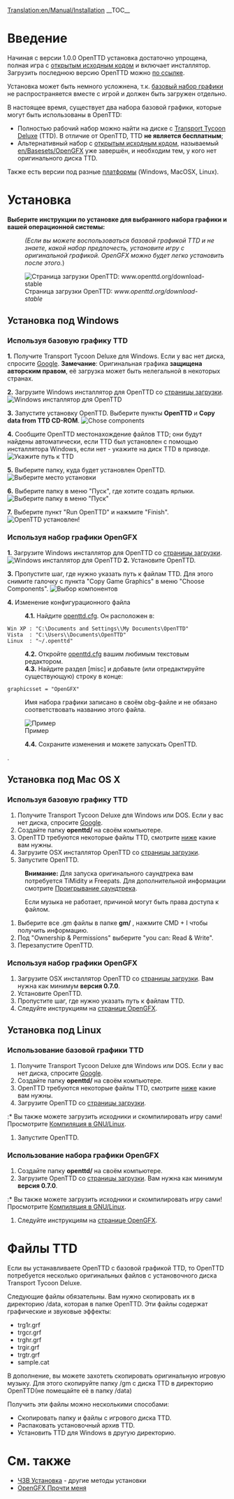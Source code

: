 [[Translation:en/Manual/Installation]]
{{ru/Manual/Оглавление}}
__TOC__
=Введение=
Начиная с версии 1.0.0 OpenTTD установка достаточно упрощена, полная игра с [https://www.wikipedia.org/wiki/ru:Open-source_software открытым исходным кодом] и включает инсталлятор. Загрузить последнюю версию OpenTTD можно [http://www.openttd.org/downloads/openttd-releases/latest по ссылке].

Установка может быть немного усложнена, т.к. [[en/Archive/Community/Base graphics|базовый набор графики]] не распространяется вместе с игрой и должен быть загружен отдельно.

В настоящее время, существует два набора базовой графики, которые могут быть использованы в OpenTTD:
* Полностью рабочий набор можно найти на диске с [https://www.wikipedia.org/wiki/ru:Transport_Tycoon Transport Tycoon Deluxe] (TTD). В отличие от OpenTTD, TTD '''не является бесплатным''';
* Альтернативный набор с [https://www.wikipedia.org/wiki/ru:Open-source_software открытым исходным кодом], называемый [[en/Basesets/OpenGFX]] уже завершён, и необходим тем, у кого нет оригинального диска TTD.

Также есть версии под разные [[ru/Archive/Compilation and Ports/Операционная система|платформы]] (Windows, MacOSX, Linux).

= Установка =
'''Выберите инструкции по установке для выбранного набора графики и вашей операционной системы:'''
:<p style="font-size: 90%">''(Если вы можете воспользоваться базовой графикой TTD и не знаете, какой набор предпочесть, установите игру с оригинальной графикой. OpenGFX можно будет легко установить после этого.'')</p>

[[File:en/Manual/Installation 1a.png|frame|center|Страница загрузки OpenTTD: ''www.openttd.org/download-stable'']]

== Установка под Windows ==
===Используя базовую графику TTD===
'''1.''' Получите Transport Tycoon Deluxe для Windows. Если у вас нет диска, спросите [http://www.google.com/search?q=transport+tycoon+deluxe Google]. '''Замечание''': Оригинальная графика '''защищена авторским правом''', её загрузка может быть нелегальной в некоторых странах.

'''2.''' Загрузите Windows инсталлятор для OpenTTD со [http://www.openttd.org/downloads/openttd-releases/latest страницы загрузки].
[[File:en/Manual/Installation 1b.png|frame|center|Windows инсталлятор для OpenTTD]]

'''3.''' Запустите установку OpenTTD. Выберите пункты '''OpenTTD''' и '''Copy data from TTD CD-ROM'''.
[[File:en/Manual/Installation 2.png|frame|center|Chose components]]

'''4.''' Сообщите OpenTTD местонахождение файлов TTD; они будут найдены автоматически, если TTD был установлен с помощью инсталлятора Windows, если нет - укажите на диск TTD в приводе.
[[File:en/Manual/Installation 3.png|frame|center|Укажите путь к TTD]]

'''5.''' Выберите папку, куда будет установлен OpenTTD.
[[File:en/Manual/Installation 4.png|frame|center|Выберите место установки]]

'''6.''' Выберите папку в меню "Пуск", где хотите создать ярлыки.
[[File:en/Manual/Installation 5.png|frame|center|Выберите папку в меню "Пуск"]]

'''7.''' Выберите пункт "Run OpenTTD" и нажмите "Finish".
[[File:en/Manual/Installation 6.png|frame|center|OpenTTD установлен!]]

===Используя набор графики OpenGFX===
'''1.''' Загрузите Windows инсталлятор для OpenTTD со [http://www.openttd.org/downloads/openttd-releases/latest страницы загрузки].
[[File:en/Manual/Installation 1b.png|frame|center|Windows инсталлятор для OpenTTD]]
'''2.''' Установите OpenTTD.

'''3.''' Пропустите шаг, где нужно указать путь к файлам TTD. Для этого снимите галочку с пункта "Copy Game Graphics" в меню "Choose Components".
[[File:en/Manual/Installation 2 gfx.png|frame|center|Выбор компонентов]]

'''4.''' Изменение конфигурационного файла
:'''4.1.''' Найдите [[ru/Archive/Manual/Settings/Openttd.cfg|openttd.cfg]]. Он расположен в:
 Win XP : "C:\Documents and Settings\<username>\My Documents\OpenTTD"
 Vista  : "C:\Users\<username>\Documents\OpenTTD"
 Linux  : "~/.openttd"
:'''4.2.''' Откройте [[ru/Archive/Manual/Settings/Openttd.cfg|openttd.cfg]] вашим любимым текстовым редактором.
:'''4.3.''' Найдите раздел [misc] и добавьте (или отредактируйте существующую) строку в конце:
 graphicsset = "OpenGFX"
: Имя набора графики записано в своём obg-файле и не обязано соответствовать названию этого файла.
[[File:en/Manual/Installation 9 grx manual configuration cfg.png|frame|center|Пример]]
:'''4.4.''' Сохраните изменения и можете запускать OpenTTD.

{{ru/Устарело|Страница не включает выпуск OpenTTD 1.0.0 с автоматической установкой и содержит неточности, смотрите для справки [http://vcs.openttd.org/svn/browser/trunk/readme.txt Прочти меня - установка].<br>Также обратите внимание, что эта страница почти копия [[ru/Archive/Manual/ЧЗВ Установка|ЧЗВ Установка]]}}.

== Установка под Mac OS X ==
===Используя базовую графику TTD===
#Получите Transport Tycoon Deluxe для Windows или DOS. Если у вас нет диска, спросите [http://www.google.com/search?q=transport+tycoon+deluxe Google].
#Создайте папку '''openttd/''' на своём компьютере.
#OpenTTD требуются некоторые файлы TTD, смотрите [[#faily-ttd|ниже]] какие вам нужны.
#Загрузите OSX инсталлятор OpenTTD со [http://www.openttd.org/downloads/openttd-releases/latest страницы загрузки].
#Запустите OpenTTD.


:'''Внимание:''' Для запуска оригинального саундтрека вам потребуется TiMidity и Freepats. Для дополнительной информации смотрите [[en/Archive/Compilation and Ports/Compiling on GNU∕Linux and 🟉BSD#playing-the-soundtrack|Проигрывание саундтрека]].


:Если музыка не работает, причиной могут быть права доступа к файлом.
#Выберите все .gm файлы в папке '''gm/''' , нажмите CMD + I чтобы получить информацию.
#Под "Ownership & Permissions" выберите "you can: Read & Write".
#Перезапустите OpenTTD.

===Используя набор графики OpenGFX===
# Загрузите OSX инсталлятор OpenTTD со [http://www.openttd.org/downloads/openttd-releases/latest страницы загрузки]. Вам нужна как минимум '''версия 0.7.0'''.
# Установите OpenTTD.
# Пропустите шаг, где нужно указать путь к файлам TTD.
# Следуйте инструкциям на [[en/Basesets/OpenGFX|странице OpenGFX]].


== Установка под Linux ==

===Использование базовой графики TTD===
#Получите Transport Tycoon Deluxe для Windows или DOS. Если у вас нет диска, спросите [http://www.google.com/search?q=transport+tycoon+deluxe Google].
#Создайте папку '''openttd/''' на своём компьютере.
#OpenTTD требуются некоторые файлы TTD, смотрите [[#faily-ttd|ниже]] какие вам нужны.
#Загрузите OpenTTD со [http://www.openttd.org/downloads/openttd-releases/latest страницы загрузки].
:* Вы также можете загрузить исходники и скомпилировать игру сами! Просмотрите [[ru/Archive/Compilation and Ports/Linux|Компиляция в GNU/Linux]].
#Запустите OpenTTD.

===Использование набора графики OpenGFX===
#Создайте папку '''openttd/''' на своём компьютере.
# Загрузите OpenTTD со [http://www.openttd.org/downloads/openttd-releases/latest страницы загрузки]. Вам нужна как минимум '''версия 0.7.0'''.
:* Вы также можете загрузить исходники и скомпилировать игру сами! Просмотрите [[ru/Archive/Compilation and Ports/Linux|Компиляция в GNU/Linux]].
# Следуйте инструкциям на [[en/Basesets/OpenGFX|странице OpenGFX]].

= Файлы TTD=
Если вы устанавливаете OpenTTD с базовой графикой TTD, то OpenTTD потребуется несколько оригинальных файлов с установочного диска Transport Tycoon Deluxe.

Следующие файлы обязательны. Вам нужно скопировать их в директорию /data, которая в папке OpenTTD. Эти файлы содержат графические и звуковые эффекты:
* trg1r.grf
* trgcr.grf
* trghr.grf
* trgir.grf
* trgtr.grf
* sample.cat


В дополнение, вы можете захотеть скопировать оригинальную игровую музыку. Для этого скопируйте папку /gm с диска TTD в директорию OpenTTD(не помещайте её в папку /data)

Получить эти файлы можно несколькими способами:
* Скопировать папку и файлы с игрового диска TTD.
* Распаковать установочный архив TTD.
* Установить TTD для Windows в другую директорию.

= См. также=
* [[ru/Archive/Manual/ЧЗВ Установка|ЧЗВ Установка]] - другие методы установки
* [[ru/Archive/Community/OpenGFX Прочти меня|OpenGFX Прочти меня]]